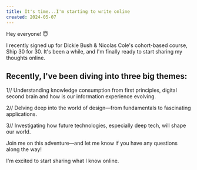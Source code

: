 ```yaml
---
title: It's time...I'm starting to write online
created: 2024-05-07
---
```


Hey everyone! 😇

I recently signed up for Dickie Bush & Nicolas Cole's cohort-based course, Ship 30 for 30. It's been a while, and I'm finally ready to start sharing my thoughts online.

## Recently, I've been diving into three big themes:

1// Understanding knowledge consumption from first principles, digital second brain and how is our information experience evolving.

2// Delving deep into the world of design—from fundamentals to fascinating applications.

3// Investigating how future technologies, especially deep tech, will shape our world.

Join me on this adventure—and let me know if you have any questions along the way!

I'm excited to start sharing what I know online.
